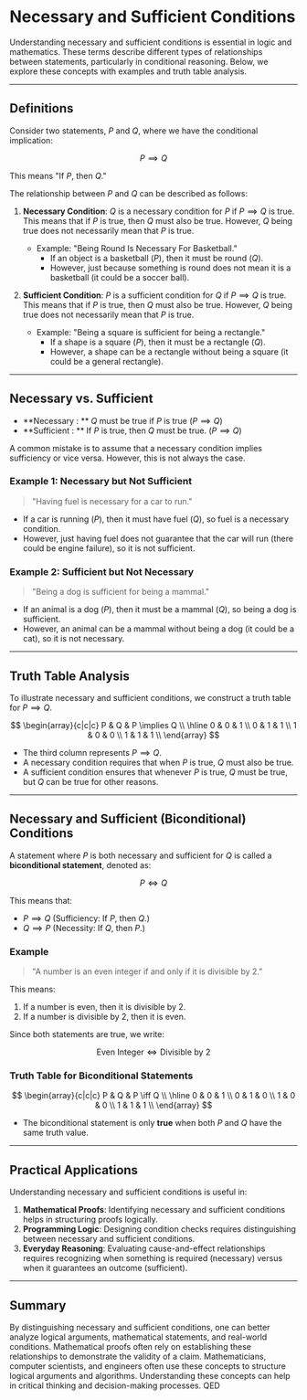 # Necessary and Sufficient Conditions

Understanding necessary and sufficient conditions is essential in logic and mathematics. These terms describe different types of relationships between statements, particularly in conditional reasoning. Below, we explore these concepts with examples and truth table analysis.

*** 

## Definitions

Consider two statements, $P$ and $Q$, where we have the conditional implication:

$$P \implies Q$$

This means "If $P$, then $Q$."

The relationship between $P$ and $Q$ can be described as follows:

1. **Necessary Condition**: $Q$ is a necessary condition for $P$ if $P \implies Q$ is true. This means that if $P$ is true, then $Q$ must also be true. However, $Q$ being true does not necessarily mean that $P$ is true.
   
   - Example: "Being Round Is Necessary For Basketball."
     - If an object is a basketball ($P$), then it must be round ($Q$).
     - However, just because something is round does not mean it is a basketball (it could be a soccer ball).

2. **Sufficient Condition**: $P$ is a sufficient condition for $Q$ if $P \implies Q$ is true. This means that if $P$ is true, then $Q$ must also be true. However, $Q$ being true does not necessarily mean that $P$ is true.
   
   - Example: "Being a square is sufficient for being a rectangle."
     - If a shape is a square ($P$), then it must be a rectangle ($Q$).
     - However, a shape can be a rectangle without being a square (it could be a general rectangle).

***

## Necessary vs. Sufficient


- **Necessary : ** $Q$ must be true if $P$ is true ($P \implies Q$)
- **Sufficient : ** If $P$ is true, then $Q$ must be true. ($P \implies Q$)

A common mistake is to assume that a necessary condition implies sufficiency or vice versa. However, this is not always the case.

### Example 1: Necessary but Not Sufficient

> "Having fuel is necessary for a car to run."

- If a car is running ($P$), then it must have fuel ($Q$), so fuel is a necessary condition.
- However, just having fuel does not guarantee that the car will run (there could be engine failure), so it is not sufficient.

### Example 2: Sufficient but Not Necessary

> "Being a dog is sufficient for being a mammal."

- If an animal is a dog ($P$), then it must be a mammal ($Q$), so being a dog is sufficient.
- However, an animal can be a mammal without being a dog (it could be a cat), so it is not necessary.

***

## Truth Table Analysis

To illustrate necessary and sufficient conditions, we construct a truth table for $P \implies Q$.

$$
\begin{array}{c|c|c}
P & Q & P \implies Q \\
\hline
0 & 0 & 1 \\
0 & 1 & 1 \\
1 & 0 & 0 \\
1 & 1 & 1 \\
\end{array}
$$

- The third column represents $P \implies Q$.
- A necessary condition requires that when $P$ is true, $Q$ must also be true.
- A sufficient condition ensures that whenever $P$ is true, $Q$ must be true, but $Q$ can be true for other reasons.

***

## Necessary and Sufficient (Biconditional) Conditions

A statement where $P$ is both necessary and sufficient for $Q$ is called a **biconditional statement**, denoted as:

$$P \iff Q$$

This means that:

- $P \implies Q$ (Sufficiency: If $P$, then $Q$.)
- $Q \implies P$ (Necessity: If $Q$, then $P$.)

### Example

> "A number is an even integer if and only if it is divisible by 2."

This means:

1. If a number is even, then it is divisible by 2.
2. If a number is divisible by 2, then it is even.

Since both statements are true, we write:

$$ \text{Even Integer} \iff \text{Divisible by 2} $$

### Truth Table for Biconditional Statements

$$
\begin{array}{c|c|c}
P & Q & P \iff Q \\
\hline
0 & 0 & 1 \\
0 & 1 & 0 \\
1 & 0 & 0 \\
1 & 1 & 1 \\
\end{array}
$$

- The biconditional statement is only **true** when both $P$ and $Q$ have the same truth value.

***

## Practical Applications

Understanding necessary and sufficient conditions is useful in:

1. **Mathematical Proofs**: Identifying necessary and sufficient conditions helps in structuring proofs logically.
2. **Programming Logic**: Designing condition checks requires distinguishing between necessary and sufficient conditions.
3. **Everyday Reasoning**: Evaluating cause-and-effect relationships requires recognizing when something is required (necessary) versus when it guarantees an outcome (sufficient).

***

## Summary

By distinguishing necessary and sufficient conditions, one can better analyze logical arguments, mathematical statements, and real-world conditions. Mathematical proofs often rely on establishing these relationships to demonstrate the validity of a claim.  Mathematicians, computer scientists, and engineers often use these concepts to structure logical arguments and algorithms.  Understanding these concepts can help in critical thinking and decision-making processes.  QED

